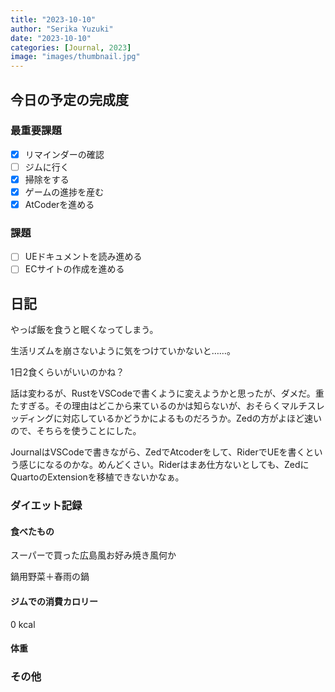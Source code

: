 ```yaml
---
title: "2023-10-10"
author: "Serika Yuzuki"
date: "2023-10-10"
categories: [Journal, 2023]
image: "images/thumbnail.jpg"
---
```


## 今日の予定の完成度

### 最重要課題

- [x] リマインダーの確認
- [ ] ジムに行く
- [x] 掃除をする
- [x] ゲームの進捗を産む
- [x] AtCoderを進める

### 課題

- [ ] UEドキュメントを読み進める
- [ ] ECサイトの作成を進める

## 日記

やっぱ飯を食うと眠くなってしまう。

生活リズムを崩さないように気をつけていかないと……。

1日2食くらいがいいのかね？

話は変わるが、RustをVSCodeで書くように変えようかと思ったが、ダメだ。重たすぎる。その理由はどこから来ているのかは知らないが、おそらくマルチスレッディングに対応しているかどうかによるものだろうか。Zedの方がよほど速いので、そちらを使うことにした。

JournalはVSCodeで書きながら、ZedでAtcoderをして、RiderでUEを書くという感じになるのかな。めんどくさい。Riderはまあ仕方ないとしても、ZedにQuartoのExtensionを移植できないかなぁ。

### ダイエット記録

#### 食べたもの

スーパーで買った広島風お好み焼き風何か

鍋用野菜＋春雨の鍋

#### ジムでの消費カロリー

0 kcal

#### 体重

### その他